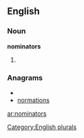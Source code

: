 
==English==

===Noun===
'''nominators'''

# {{plural of|[[nominator]]}}

===Anagrams===
* {{alphagram|aimnnoorst}}
* [[normations#English|normations]]

[[Category:English plurals]]

[[ar:nominators]]